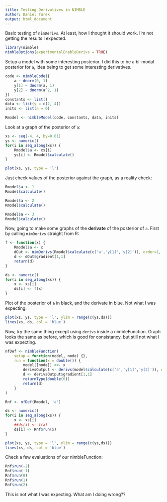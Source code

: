 ```yaml
---
title: Testing Derivatives in NIMBLE
author: Daniel Turek
output: html_document
---
```


<!---
danielturek.github.io/public/derivs_testing/derivs_testing.html
-->

Basic testing of `nimDerivs`.  At least, how I thought it should work.  I'm not getting the results I expected.

```r
library(nimble)
nimbleOptions(experimentalEnableDerivs = TRUE)
```

Setup a model with some interesting posterior.  I did this to be a bi-modal posterior for `a`, idea being to get some interesting derivatives.

```r
code <- nimbleCode({
    a ~ dnorm(0, 1)
    y[1] ~ dnorm(a, 1)
    y[2] ~ dnorm(a^2, 1)
})
constants <- list()
data <- list(y = c(2, 4))
inits <- list(a = 0)

Rmodel <- nimbleModel(code, constants, data, inits)
```


Look at a graph of the posterior of `a`:

```r
xs <- seq(-4, 4, by=0.01)
ys <- numeric()
for(i in seq_along(xs)) {
    Rmodel$a <- xs[i]
    ys[i] <- Rmodel$calculate()
}

plot(xs, ys, type = 'l')
```


Just check values of the posterior against the graph, as a reality check:

```r
Rmodel$a <- 1
Rmodel$calculate()

Rmodel$a <- 2
Rmodel$calculate()

Rmodel$a <- 3
Rmodel$calculate()
```

Now, going to make some graphs of the **derivate** of the posterior of `a`.  First by calling `nimDerivs` straight from R:

```r
f <- function(x) {
    Rmodel$a <- x
    dOut <- nimDerivs(Rmodel$calculate(c('a','y[1]','y[2]')), order=1, wrt='a')
    d <- dOut$gradient[1,1]
    return(d)
}

ds <- numeric()
for(i in seq_along(xs)) {
    x <- xs[i]
    ds[i] <- f(x)
}
```

Plot of the posterior of `a` in black, and the derivate in blue.  Not what I was expecting.

```r
plot(xs, ys, type = 'l', ylim = range(c(ys,ds)))
lines(xs, ds, col = 'blue')
```

Now, try the same thing except using `derivs` inside a nimbleFunction.  Graph looks the same as before, which is good for consistancy, but still not what I was expecting.

```r
nfDef <- nimbleFunction(
    setup = function(model, node) {},
    run = function(x = double()) {
        model[[node]] <<- x
        derivsOutput <- derivs(model$calculate(c('a','y[1]','y[2]')), order = 1, wrt = node)
        d <- derivsOutput$gradient[1,1]
        returnType(double(0))
        return(d)
    }
)

Rnf <- nfDef(Rmodel, 'a')

ds <- numeric()
for(i in seq_along(xs)) {
    x <- xs[i]
    ##ds[i] <- f(x)
    ds[i] <- Rnf$run(x)
}

plot(xs, ys, type = 'l', ylim = range(c(ys,ds)))
lines(xs, ds, col = 'blue')
```

Check a few evaluations of our nimbleFunction:

```r
Rnf$run(-2)
Rnf$run(-1)
Rnf$run(0)
Rnf$run(1)
Rnf$run(2)
```

This is not what I was expecting.  What am I doing wrong??


